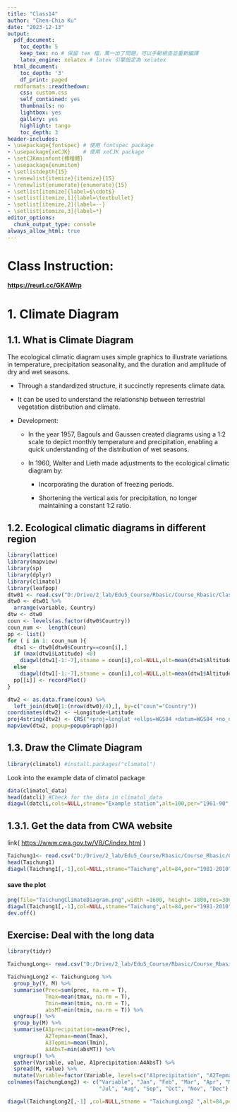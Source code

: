 ```yaml
---
title: "Class14"
author: "Chen-Chia Ku"
date: "2023-12-13"
output:
  pdf_document:
    toc_depth: 5
    keep_tex: no # 保留 tex 檔，萬一出了問題，可以手動檢查並重新編譯
    latex_engine: xelatex # latex 引擎設定為 xelatex
  html_document:
    toc_depth: '3'
    df_print: paged
  rmdformats::readthedown:
    css: custom.css
    self_contained: yes
    thumbnails: no
    lightbox: yes
    gallery: yes
    highlight: tango
    toc_depth: 3
header-includes:
- \usepackage{fontspec} # 使用 fontspec package
- \usepackage{xeCJK}    # 使用 xeCJK package
- \setCJKmainfont{標楷體}
- \usepackage{enumitem}
- \setlistdepth{15}
- \renewlist{itemize}{itemize}{15}
- \renewlist{enumerate}{enumerate}{15}
- \setlist[itemize]{label=$\cdot$}
- \setlist[itemize,1]{label=\textbullet}
- \setlist[itemize,2]{label=--}
- \setlist[itemize,3]{label=*}
editor_options:
  chunk_output_type: console
always_allow_html: true
---
```


# Class Instruction:

[**https://reurl.cc/GKAWrp**](https://reurl.cc/GKAWrp)


# 1. Climate Diagram

## 1.1. What is Climate Diagram

The ecological climatic diagram uses simple graphics to illustrate variations in temperature, precipitation seasonality, and the duration and amplitude of dry and wet seasons.

-   Through a standardized structure, it succinctly represents climate data.

-   It can be used to understand the relationship between terrestrial vegetation distribution and climate.

-   Development:

    -   In the year 1957, Bagouls and Gaussen created diagrams using a 1:2 scale to depict monthly temperature and precipitation, enabling a quick understanding of the distribution of wet seasons.

    -   In 1960, Walter and Lieth made adjustments to the ecological climatic diagram by:

        -   Incorporating the duration of freezing periods.

        -   Shortening the vertical axis for precipitation, no longer maintaining a constant 1:2 ratio.

## **1.2. Ecological climatic diagrams in different region**

```r
library(lattice)
library(mapview)
library(sp)
library(dplyr)
library(climatol)
library(leafpop)
dtw01 <- read.csv("D:/Drive/2_lab/Edu5_Course/Rbasic/Course_Rbasic/Class14/World.csv", fileEncoding = "big5")
dtw0 <- dtw01 %>%
  arrange(variable, Country)
dtw <- dtw0
coun <- levels(as.factor(dtw0$Country))
coun_num <-  length(coun)
pp <- list()
for ( i in 1: coun_num ){
  dtw1 <- dtw0[dtw0$Country==coun[i],]
  if (max(dtw1$Latitude) <0)
    diagwl(dtw1[-1:-7],stname = coun[i],col=NULL,alt=mean(dtw1$Altitude),per=paste(dtw1$start,dtw1$end, sep="-"),mlab="en", shem=TRUE)
  else
    diagwl(dtw1[-1:-7],stname = coun[i],col=NULL,alt=mean(dtw1$Altitude),per=paste(dtw1$start,dtw1$end, sep="-"),mlab="en", shem=FALSE)
  pp[[i]] <- recordPlot()
} 

```

```r

dtw2 <- as.data.frame(coun) %>%
  left_join(dtw0[1:(nrow(dtw0)/4),], by=c("coun"="Country"))
coordinates(dtw2) <- ~Longitude+Latitude
proj4string(dtw2) <- CRS("+proj=longlat +ellps=WGS84 +datum=WGS84 +no_defs")
mapview(dtw2, popup=popupGraph(pp))

```

## 1.3. Draw the Climate Diagram

```r
library(climatol) #install.packages("climatol")
```

Look into the example data of climatol package

```r
data(climatol_data)
head(datcli) #Check for the data in climatol_data
diagwl(datcli,cols=NULL,stname="Example station",alt=100,per="1961-90",mlab="en")
```

## 1.3.1. Get the data from CWA website

link( <https://www.cwa.gov.tw/V8/C/index.html> )

```r
Taichung1<- read.csv("D:/Drive/2_lab/Edu5_Course/Rbasic/Course_Rbasic/Class14/TaichungClimatdt.csv")
head(Taichung1)
diagwl(Taichung1[,-1],col=NULL,stname="Taichung",alt=84,per="1981-2010",mlab="en", shem=FALSE)
```

#### save the plot

```r
png(file="TaichungClimateDiagram.png",width =1600, height= 1800,res=300)
diagwl(Taichung1[,-1],col=NULL,stname="Taichung",alt=84,per="1981-2010",mlab="en", shem=FALSE)
dev.off()
```

## Exercise: Deal with the long data

```r
library(tidyr)

TaichungLong<- read.csv("D:/Drive/2_lab/Edu5_Course/Rbasic/Course_Rbasic/Class14/Taichung2013_2023.csv")

TaichungLong2 <- TaichungLong %>%
  group_by(Y, M) %>%
  summarise(Prec=sum(prec, na.rm = T), 
            Tmax=mean(tmax, na.rm = T), 
            Tmin=mean(tmin, na.rm = T), 
            absMT=min(tmin, na.rm = T)) %>%
  ungroup() %>%
  group_by(M) %>%
  summarise(A1precipitation=mean(Prec), 
            A2Tepmax=mean(Tmax), 
            A3Tepmin=mean(Tmin), 
            A4AbsT=min(absMT)) %>%
  ungroup() %>%
  gather(Variable, value, A1precipitation:A4AbsT) %>%
  spread(M, value) %>%
  mutate(Variable=factor(Variable, levels=c("A1precipitation", "A2Tepmax", "A3Tepmin", "A4AbsT" )))
colnames(TaichungLong2) <- c("Variable", "Jan", "Feb", "Mar", "Apr", "May", "Jun", 
                             "Jul", "Aug", "Sep", "Oct", "Nov", "Dec")

diagwl(TaichungLong2[,-1] ,col=NULL,stname = "TaichungLong2 ",alt=84,per="2013-2023",mlab="en", shem=FALSE)

```
